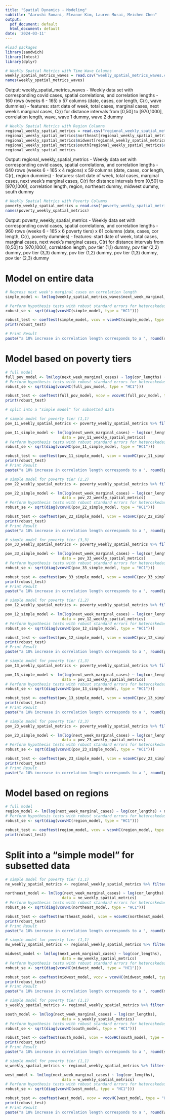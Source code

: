 ```yaml
---
title: "Spatial Dynamics - Modeling"
subtitle: "Aarushi Somani, Eleanor Kim, Lauren Murai, Meichen Chen"
output:
  pdf_document: default
  html_document: default
date: '2024-03-11'
---
```


```r
#load packages
library(sandwich)
library(lmtest)
library(dplyr)
```

```r
# Weekly Spatial Metrics with Time Wave Columns
weekly_spatial_metrics_waves = read.csv("weekly_spatial_metrics_waves.csv")
names(weekly_spatial_metrics_waves)
```
Output: weekly_spatial_metrics_waves
  - Weekly data set with corresponding covid cases, spatial correlations, and correlation lengths
  - 160 rows (weeks 6 - 165) x 57 columns (date, cases, cor length, C(r), wave dummies)
  - features: start date of week, total cases, marginal cases, next week's marginal cases, C(r) for distance intervals from [0,50] to [970,1000], correlation length, wave, wave 1 dummy, wave 2 dummy


```r
# Weekly Spatial Metrics with Region Columns
regional_weekly_spatial_metrics = read.csv("regional_weekly_spatial_metrics.csv")
regional_weekly_spatial_metrics$northeast[regional_weekly_spatial_metrics$region == 'Northeast'] <- 1
regional_weekly_spatial_metrics$midwest[regional_weekly_spatial_metrics$region == 'Midwest'] <- 1
regional_weekly_spatial_metrics$south[regional_weekly_spatial_metrics$region == 'South'] <- 1
regional_weekly_spatial_metrics
```
Output: regional_weekly_spatial_metrics
  - Weekly data set with corresponding covid cases, spatial correlations, and correlation lengths
  - 640 rows (weeks 6 - 165 x 4 regions) x 59 columns (date, cases, cor length, C(r), region dummies)
  - features: start date of week, total cases, marginal cases, next week's marginal cases, C(r) for distance intervals from [0,50] to [970,1000], correlation length, region, northeast dummy, midwest dummy, south dummy



```r
# Weekly Spatial Metrics with Poverty Columns
poverty_weekly_spatial_metrics = read.csv("poverty_weekly_spatial_metrics.csv")
names(poverty_weekly_spatial_metrics)
```
Output: poverty_weekly_spatial_metrics
  - Weekly data set with corresponding covid cases, spatial correlations, and correlation lengths
  - 960 rows (weeks 6 - 165 x 6 poverty tiers) x 61 columns (date, cases, cor length, C(r), poverty dummies)
  - features: start date of week, total cases, marginal cases, next week's marginal cases, C(r) for distance intervals from [0,50] to [970,1000], correlation length, pov tier (1,1) dummy, pov tier (2,2) dummy, pov tier (3,3) dummy, pov tier (1,2) dummy, pov tier (1,3) dummy, pov tier (2,3) dummy

# Model on entire data

```r
# Regress next week's marginal cases on correlation length
simple_model <- lm(log(weekly_spatial_metrics_waves$next_week_marginal_cases) ~ log(weekly_spatial_metrics_waves$cor_lengths), data = weekly_spatial_metrics_waves)

# Perform hypothesis tests with robust standard errors for heteroskedasticity
robust_se <- sqrt(diag(vcovHC(simple_model, type = "HC1")))

robust_test <- coeftest(simple_model, vcov = vcovHC(simple_model, type = "HC1"))
print(robust_test)

# Print Result
paste("a 10% increase in correlation length corresponds to a ", round(simple_model$coefficients[2]*10,2),"% change in cases in the following week")
```

# Model based on poverty tiers  

```r
# full model 
full_pov_model <- lm(log(next_week_marginal_cases) ~ log(cor_lengths) + pov_tier_1 + pov_tier_2, data = poverty_weekly_spatial_metrics)
# Perform hypothesis tests with robust standard errors for heteroskedasticity
robust_se <- sqrt(diag(vcovHC(full_pov_model, type = "HC1")))

robust_test <- coeftest(full_pov_model, vcov = vcovHC(full_pov_model, type = "HC1"))
print(robust_test)
```

```r
# split into a "simple model" for subsetted data 

# simple model for poverty tier (1,1)
pov_11_weekly_spatial_metrics <- poverty_weekly_spatial_metrics %>% filter(tier_11 == 1)

pov_11_simple_model <- lm(log(next_week_marginal_cases) ~ log(cor_lengths), 
                         data = pov_11_weekly_spatial_metrics)
# Perform hypothesis tests with robust standard errors for heteroskedasticity
robust_se <- sqrt(diag(vcovHC(pov_11_simple_model, type = "HC1")))

robust_test <- coeftest(pov_11_simple_model, vcov = vcovHC(pov_11_simple_model, type = "HC1"))
print(robust_test)
# Print Result
paste("a 10% increase in correlation length corresponds to a ", round(pov_11_simple_model$coefficients[2]*10,2),"% change in cases in the following week")
```

```r
# simple model for poverty tier (2,2)
pov_22_weekly_spatial_metrics <- poverty_weekly_spatial_metrics %>% filter(tier_22 == 1)

pov_22_simple_model <- lm(log(next_week_marginal_cases) ~ log(cor_lengths), 
                         data = pov_22_weekly_spatial_metrics)
# Perform hypothesis tests with robust standard errors for heteroskedasticity
robust_se <- sqrt(diag(vcovHC(pov_22_simple_model, type = "HC1")))

robust_test <- coeftest(pov_22_simple_model, vcov = vcovHC(pov_22_simple_model, type = "HC1"))
print(robust_test)
# Print Result
paste("a 10% increase in correlation length corresponds to a ", round(pov_22_simple_model$coefficients[2]*10,2),"% change in cases in the following week")
```

```r
# simple model for poverty tier (3,3)
pov_33_weekly_spatial_metrics <- poverty_weekly_spatial_metrics %>% filter(tier_33 == 1)

pov_33_simple_model <- lm(log(next_week_marginal_cases) ~ log(cor_lengths), 
                         data = pov_33_weekly_spatial_metrics)
# Perform hypothesis tests with robust standard errors for heteroskedasticity
robust_se <- sqrt(diag(vcovHC(pov_33_simple_model, type = "HC1")))

robust_test <- coeftest(pov_33_simple_model, vcov = vcovHC(pov_33_simple_model, type = "HC1"))
print(robust_test)
# Print Result
paste("a 10% increase in correlation length corresponds to a ", round(pov_33_simple_model$coefficients[2]*10,2),"% change in cases in the following week")
```

```r
# simple model for poverty tier (1,2)
pov_12_weekly_spatial_metrics <- poverty_weekly_spatial_metrics %>% filter(tier_12 == 1)

pov_12_simple_model <- lm(log(next_week_marginal_cases) ~ log(cor_lengths), 
                         data = pov_12_weekly_spatial_metrics)
# Perform hypothesis tests with robust standard errors for heteroskedasticity
robust_se <- sqrt(diag(vcovHC(pov_12_simple_model, type = "HC1")))

robust_test <- coeftest(pov_12_simple_model, vcov = vcovHC(pov_12_simple_model, type = "HC1"))
print(robust_test)
# Print Result
paste("a 10% increase in correlation length corresponds to a ", round(pov_12_simple_model$coefficients[2]*10,2),"% change in cases in the following week")
```

```r
# simple model for poverty tier (1,3)
pov_13_weekly_spatial_metrics <- poverty_weekly_spatial_metrics %>% filter(tier_13 == 1)

pov_13_simple_model <- lm(log(next_week_marginal_cases) ~ log(cor_lengths), 
                         data = pov_13_weekly_spatial_metrics)
# Perform hypothesis tests with robust standard errors for heteroskedasticity
robust_se <- sqrt(diag(vcovHC(pov_13_simple_model, type = "HC1")))

robust_test <- coeftest(pov_13_simple_model, vcov = vcovHC(pov_13_simple_model, type = "HC1"))
print(robust_test)
# Print Result
paste("a 10% increase in correlation length corresponds to a ", round(pov_13_simple_model$coefficients[2]*10,2),"% change in cases in the following week")
```

```r
# simple model for poverty tier (2,3)
pov_23_weekly_spatial_metrics <- poverty_weekly_spatial_metrics %>% filter(tier_23 == 1)

pov_23_simple_model <- lm(log(next_week_marginal_cases) ~ log(cor_lengths), 
                         data = pov_23_weekly_spatial_metrics)
# Perform hypothesis tests with robust standard errors for heteroskedasticity
robust_se <- sqrt(diag(vcovHC(pov_23_simple_model, type = "HC1")))

robust_test <- coeftest(pov_23_simple_model, vcov = vcovHC(pov_23_simple_model, type = "HC1"))
print(robust_test)
# Print Result
paste("a 10% increase in correlation length corresponds to a ", round(pov_23_simple_model$coefficients[2]*10,2),"% change in cases in the following week")
```

# Model based on regions

```r
# full model 
region_model <- lm(log(next_week_marginal_cases) ~ log(cor_lengths) + northeast + midwest + south, data = regional_weekly_spatial_metrics)
# Perform hypothesis tests with robust standard errors for heteroskedasticity
robust_se <- sqrt(diag(vcovHC(region_model, type = "HC1")))

robust_test <- coeftest(region_model, vcov = vcovHC(region_model, type = "HC1"))
print(robust_test)
```
# Split into a "simple model" for subsetted data 

```r
# simple model for poverty tier (1,1)
ne_weekly_spatial_metrics <- regional_weekly_spatial_metrics %>% filter(northeast == 1)

northeast_model <- lm(log(next_week_marginal_cases) ~ log(cor_lengths), 
                         data = ne_weekly_spatial_metrics)
# Perform hypothesis tests with robust standard errors for heteroskedasticity
robust_se <- sqrt(diag(vcovHC(northeast_model, type = "HC1")))

robust_test <- coeftest(northeast_model, vcov = vcovHC(northeast_model, type = "HC1"))
print(robust_test)
# Print Result
paste("a 10% increase in correlation length corresponds to a ", round(northeast_model$coefficients[2]*10,2),"% change in cases in the following week")
```
```r
# simple model for poverty tier (1,1)
mw_weekly_spatial_metrics <- regional_weekly_spatial_metrics %>% filter(midwest == 1)

midwest_model <- lm(log(next_week_marginal_cases) ~ log(cor_lengths), 
                         data = mw_weekly_spatial_metrics)
# Perform hypothesis tests with robust standard errors for heteroskedasticity
robust_se <- sqrt(diag(vcovHC(midwest_model, type = "HC1")))

robust_test <- coeftest(midwest_model, vcov = vcovHC(midwest_model, type = "HC1"))
print(robust_test)
# Print Result
paste("a 10% increase in correlation length corresponds to a ", round(midwest_model$coefficients[2]*10,2),"% change in cases in the following week")
```

```r
# simple model for poverty tier (1,1)
s_weekly_spatial_metrics <- regional_weekly_spatial_metrics %>% filter(south == 1)

south_model <- lm(log(next_week_marginal_cases) ~ log(cor_lengths), 
                         data = s_weekly_spatial_metrics)
# Perform hypothesis tests with robust standard errors for heteroskedasticity
robust_se <- sqrt(diag(vcovHC(south_model, type = "HC1")))

robust_test <- coeftest(south_model, vcov = vcovHC(south_model, type = "HC1"))
print(robust_test)
# Print Result
paste("a 10% increase in correlation length corresponds to a ", round(south_model$coefficients[2]*10,2),"% change in cases in the following week")
```

```r
# simple model for poverty tier (1,1)
w_weekly_spatial_metrics <- regional_weekly_spatial_metrics %>% filter(region == 'West')

west_model <- lm(log(next_week_marginal_cases) ~ log(cor_lengths), 
                         data = w_weekly_spatial_metrics)
# Perform hypothesis tests with robust standard errors for heteroskedasticity
robust_se <- sqrt(diag(vcovHC(west_model, type = "HC1")))

robust_test <- coeftest(west_model, vcov = vcovHC(west_model, type = "HC1"))
print(robust_test)
# Print Result
paste("a 10% increase in correlation length corresponds to a ", round(west_model$coefficients[2]*10,2),"% change in cases in the following week")
```
